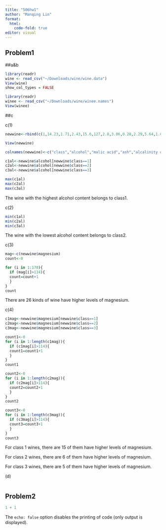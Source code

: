 ```yaml
---
title: "506hw1"
author: "Manqing Lin"
format: 
  html:
    code-fold: true
editor: visual
---
```


## Problem1

##a&b

```r
library(readr)
wine <- read_csv("~/Downloads/wine/wine.data")
View(wine)
show_col_types = FALSE
```

```r
library(readr)
winee <- read_csv("~/Downloads/wine/winee.names")
View(winee)
```

##c

c(1)

```r
newwine<-rbind(c(1,14.23,1.71,2.43,15.6,127,2.8,3.06,0.28,2.29,5.64,1.04,3.92,1065),wine)

View(newwine)

colnames(newwine)<-c("class","alcohol","malic acid","ash","alcalinity of ash", "magnesium","total phenols", "flavanoids", "nonflavanoid phenols","proanthocyanins","color intensity","hue","od280/od350","proline")
```

```r
c1al<-newwine$alcohol[newwine$class==1]
c2al<-newwine$alcohol[newwine$class==2]
c3al<-newwine$alcohol[newwine$class==3]

max(c1al)
max(c2al)
max(c3al)
```

The wine with the highest alcohol content belongs to class1.

c(2)

```r
min(c1al)
min(c2al)
min(c3al)
```

The wine with the lowest alcohol content belongs to class2.

c(3)

```r
mag<-c(newwine$magnesium)
count<-0

for (i in 1:178){
  if (mag[i]>114){
  count=count+1
  }
}
count

```

There are 26 kinds of wine have higher levels of magnesium.

c(4)

```r
c1mag<-newwine$magnesium[newwine$class==1]
c2mag<-newwine$magnesium[newwine$class==2]
c3mag<-newwine$magnesium[newwine$class==3]

count1<-0
for (i in 1:length(c1mag)){
  if (c1mag[i]>114){
  count1=count1+1
  }
}
count1

count2<-0
for (i in 1:length(c2mag)){
  if (c2mag[i]>114){
  count2=count2+1
  }
}
count2

count3<-0
for (i in 1:length(c3mag)){
  if (c3mag[i]>114){
  count3=count3+1
  }
}
count3


```

For class 1 wines, there are 15 of them have higher levels of magnesium.

For class 2 wines, there are 6 of them have higher levels of magnesium.

For class 3 wines, there are 5 of them have higher levels of magnesium.

\(d\)

```r

```

## Problem2

```r
1 + 1

```

The `echo: false` option disables the printing of code (only output is displayed).
